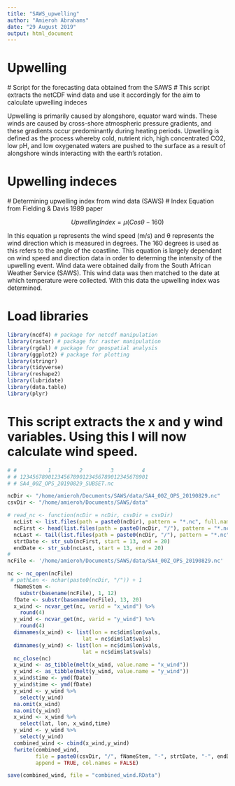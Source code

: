 ```yaml
---
title: "SAWS_upwelling"
author: "Amieroh Abrahams"
date: "29 August 2019"
output: html_document
---
```


# Upwelling
  # Script for the forecasting data obtained from the SAWS
  # This script extracts the netCDF wind data and use it accordingly for the aim to calculate upwelling indeces

Upwelling is primarily caused by alongshore, equator ward winds. These winds are caused by cross-shore atmospheric pressure gradients, and these gradients occur predominantly during heating periods. Upwelling is defined as the process whereby cold, nutrient rich, high concentrated CO2, low pH, and low oxygenated waters are pushed to the surface as a result of alongshore winds interacting with the earth’s rotation.

# Upwelling indeces
  # Determining upwelling index from wind data (SAWS)
  # Index Equation from Fielding & Davis 1989 paper

$$ UpwellingIndex = μ{(Cosθ − 160)}$$

In this equation μ represents the wind speed (m/s) and θ represents the wind direction which is measured in degrees. The 160 degrees is used as this refers to the angle of the coastline. This equation is largely dependant on wind speed and direction data in order to determing the intensity of the upwelling event. Wind data were obtained daily from the South African Weather Service (SAWS). This wind data was then matched to the date at which temperature were collected. With this data the upwelling index was determined.

# Load libraries

```r
library(ncdf4) # package for netcdf manipulation
library(raster) # package for raster manipulation
library(rgdal) # package for geospatial analysis
library(ggplot2) # package for plotting
library(stringr)
library(tidyverse)
library(reshape2)
library(lubridate)
library(data.table)
library(plyr)
```

# This script extracts the x and y wind variables. Using this I will now calculate wind speed. 

```r

# #          1         2         3         4
# # 12345678901234567890123456789012345678901
# # SA4_00Z_OPS_20190829_SUBSET.nc

ncDir <- "/home/amieroh/Documents/SAWS/data/SA4_00Z_OPS_20190829.nc"
csvDir <- "/home/amieroh/Documents/SAWS/data"

# read_nc <- function(ncDir = ncDir, csvDir = csvDir) 
  ncList <- list.files(path = paste0(ncDir), pattern = "*.nc", full.names = TRUE, include.dirs = TRUE)
  ncFirst <- head(list.files(path = paste0(ncDir, "/"), pattern = "*.nc", full.names = FALSE), 1)
  ncLast <- tail(list.files(path = paste0(ncDir, "/"), pattern = "*.nc", full.names = FALSE), 1)
  strtDate <- str_sub(ncFirst, start = 13, end = 20)
  endDate <- str_sub(ncLast, start = 13, end = 20)
# 
ncFile <- '/home/amieroh/Documents/SAWS/data/SA4_00Z_OPS_20190829.nc'  # This makes reference to my directory. You will have to change this on your system

nc <- nc_open(ncFile)
 # pathLen <- nchar(paste0(ncDir, "/")) + 1
  fNameStem <-
    substr(basename(ncFile), 1, 12)
  fDate <- substr(basename(ncFile), 13, 20)
  x_wind <- ncvar_get(nc, varid = "x_wind") %>%
    round(4)
  y_wind <- ncvar_get(nc, varid = "y_wind") %>% 
    round(4)
  dimnames(x_wind) <- list(lon = nc$dim$lon$vals,
                        lat = nc$dim$lat$vals)
  dimnames(y_wind) <- list(lon = nc$dim$lon$vals,
                        lat = nc$dim$lat$vals)
  nc_close(nc)
  x_wind <- as_tibble(melt(x_wind, value.name = "x_wind"))
  y_wind <- as_tibble(melt(y_wind, value.name = "y_wind"))
  x_wind$time <- ymd(fDate)
  y_wind$time <- ymd(fDate)
  y_wind <- y_wind %>% 
    select(y_wind)
  na.omit(x_wind)
  na.omit(y_wind)
  x_wind <- x_wind %>% 
    select(lat, lon, x_wind,time)
  y_wind <- y_wind %>% 
    select(y_wind)
  combined_wind <- cbind(x_wind,y_wind)
  fwrite(combined_wind,
         file = paste0(csvDir, "/", fNameStem, "-", strtDate, "-", endDate, ".csv"),
         append = TRUE, col.names = FALSE)

save(combined_wind, file = "combined_wind.RData")
```





















